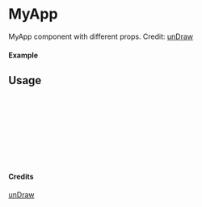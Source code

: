 
<Meta of={MyApp} title="unDraw/MyApp" />

# MyApp

MyApp component with different props.
Credit: [unDraw](https://undraw.co/illustrations)

#### Example

<Canvas of={MyApp.Primary} />

## Usage

```ts
import { MyApp } from "yadl-ui";

const Example = () => {
  return (
      <MyApp />
  );
};

export default Example;
```

#### Credits
[unDraw](https://undraw.co/illustrations)
